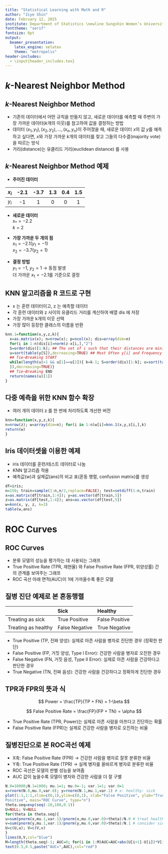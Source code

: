 ```yaml
---
title: "Statistical Learning with Math and R"
author: "Jiye Shin"
date: February 12, 2025
institute: Department of Statistics \newline Sungshin Women’s University
fonttheme: "serif"
fontsize: 8pt
output:
  beamer_presentation:
    latex_engine: xelatex 
    theme: "metropolis"
header-includes:
  - \input{header_includes.tex}
---
```



# $k$-Nearest Neighbor Method

## $k$-Nearest Neighbor Method



- 기존의 데이터에서 어떤 규칙을 만들지 않고, 새로운 데이터를 예측할 때 주변의 가장 가까운 데이터($k$개의 이웃)를 참고하여 값을 결정하는 방법
\vt
- 데이터 $(x_1, y_1), (x_2, y_2), ..., (x_n, y_n)$이 주어졌을 때, 새로운 데이터 $x$의 값 $y$를 예측하고 싶다면, $x$와 가장 가까운 $k$개의 데이터를 찾고 그들의 다수결(majority vote)을 따르는 방식
\vt
- 거리(distance)는 유클리드 거리(euclidean distance) 를 사용


## $k$-Nearest Neighbor Method 예제 

- **주어진 데이터**

| $x_i$ | -2.1 | -3.7 | 1.3 | 0.4 | 1.5 |
|-------|:----:|:----:|:---:|:---:|:---:|
| $y_i$ |  -1  |   1  |  0  |  0  |  1  |

- **새로운 데이터**  
$x_* = -2.2$  
$k = 2$ 

- **가장 가까운 두 개의 점**  
$x_1 = -2.1 (y_1 = -1)$  
$x_2 = -3.7 (y_2 = 1)$

- **결정 방법**  
$y_1 = -1$, $y_2 = 1$ → 동점 발생  
더 가까운 $x_1 = -2.1$를 기준으로 결정


## KNN 알고리즘을 R 코드로 구현
- x 는 훈련 데이터이고, z 는 예측할 데이터  
- 각 훈련 데이터와 z 사이의 유클리드 거리를 계산하여 배열 dis 에 저장  
- 가장 가까운 k개의 이웃 선택  
- 가장 많이 등장한 클래스의 이름을 반환
```r
knn.1=function(x,y,z,k){
  x=as.matrix(x); n=nrow(x); p=ncol(x); dis=array(dim=n)
  for(i in 1:n)dis[i]=norm(z-x[i,],"2")
  S=order(dis)[1:k]; ## The set of i such that their distances are minimized.
  u=sort(table(y[S]),decreasing=TRUE) ## Most Often y[i] and Frequency
  ## Tie−Breaking START
  while(length(u)>1 && u[1]==u[2]){ k=k-1; S=order(dis)[1:k]; u=sort(table(y[S
  ]),decreasing=TRUE)}
  ## Tie−Breaking END
  return(names(u)[1])
}
```

## 다중 예측을 위한 KNN 함수 확장
- 여러 개의 데이터 z 를 한 번에 처리하도록 개선한 버전
```r
knn=function(x,y,z,k){
n=nrow(z); w=array(dim=n); for(i in 1:n)w[i]=knn.1(x,y,z[i,],k)
return(w)
}
```

## Iris 데이터셋을 이용한 예제
- iris 데이터를 훈련/테스트 데이터로 나눔  
- KNN 알고리즘 적용  
- 예측값(w)과 실제값(ans)의 비교 표(혼동 행렬, confusion matrix)를 생성
```r
df=iris;
n=150; train=sample(1:n,n/2,replace=FALSE); test=setdiff(1:n,train)
x=as.matrix(df[train,1:4]); y=as.vector(df[train,5])
z=as.matrix(df[test,1:4]); ans=as.vector(df[test,5])
w=knn(x, y, z, k=3)
table(w,ans)
```

# ROC Curves

##  ROC Curves

- 분류 모델의 성능을 평가하는 데 사용되는 그래프
\vt
- True Positive Rate (TPR, 재현율) 와 False Positive Rate (FPR, 위양성률) 간의 관계를 보여주는 그래프
\vt
- ROC 곡선 아래 면적(AUC)이 1에 가까울수록 좋은 모델


## 질병 진단 예제로 본 혼동행렬

|                     | Sick           | Healthy        |
|---------------------|:---------------|:---------------|
| Treating as sick    | True Positive  | False Positive |
| Treating as healthy | False Negative | True Negative  |


- True Positive (TP, 진짜 양성): 실제로 아픈 사람을 병자로 진단한 경우 (정확한 판단)
- False Positive (FP, 거짓 양성, Type I Error): 건강한 사람을 병자로 오진한 경우
- False Negative (FN, 거짓 음성, Type II Error): 실제로 아픈 사람을 건강하다고 판단한 경우
- True Negative (TN, 진짜 음성): 건강한 사람을 건강하다고 정확하게 진단한 경우

## TPR과 FPR의 뜻과 식

$$
Power = \frac{TP}{TP + FN} = 1-\beta
$$

$$
False Positive Rate = \frac{FP}{FP + TN} = \alpha
$$


- True Positive Rate (TPR, Power)는 실제로 아픈 사람을 아프다고 진단하는 확률
- False Positive Rate (FPR)는 실제로 건강한 사람을 병자로 오진하는 비율


## 질병진단으로 본 ROC곡선 예제
- X축: False Positive Rate (FPR) → 건강한 사람을 병자로 잘못 분류한 비율
- Y축: True Positive Rate (TPR) → 실제 병자를 올바르게 병자로 분류한 비율
- ROC 곡선은 모델의 판별 성능을 보여줌
- AUC 값이 높을수록 모델이 병자와 건강한 사람을 더 잘 구별
```r
N.0=10000;N.1=1000; mu.1=1; mu.0=-1; var.1=1; var.0=1
x=rnorm(N.0,mu.0,var.0); y=rnorm(N.1,mu.1,var.1) # x: healthy: sick
plot(1:1,1:1,xlim=c(0,1),ylim=c(0,1), xlab="False Positive", ylab="True
Positive", main="ROC Curve", type="n")
theta.seq=exp(seq(-10,100,0.1))
U=NULL; V=NULL
for(theta in theta.seq){
u=sum(pnorm(x,mu.1,var.1)/pnorm(x,mu.0,var.0)>theta)/N.0 # treat health as sick
v=sum(pnorm(y,mu.1,var.1)/pnorm(y,mu.0,var.0)>theta)/N.1 # consider sick as healthy
U=c(U,u); V=c(V,v)
}
lines(U,V,col="blue")
M=length(theta.seq)-1; AUC=0; for(i in 1:M)AUC=AUC+abs(U[i+1]-U[i])*V[i]
text(0.5,0.5,paste("AUC=",AUC),col="red")
```


## 

\begin{center}
  {\bf {\Huge 감사합니다}}
\end{center}
